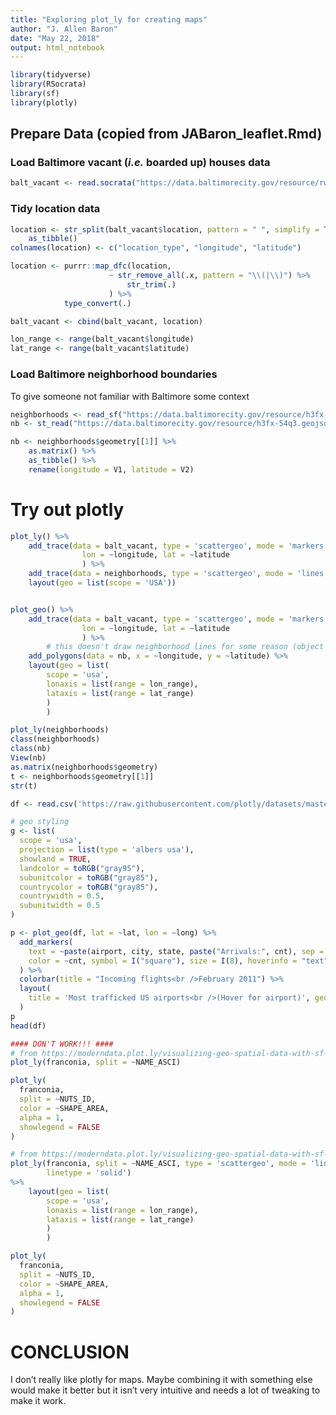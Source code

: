 ```yaml
---
title: "Exploring plot_ly for creating maps"
author: "J. Allen Baron"
date: "May 22, 2018"
output: html_notebook
---
```


```r
library(tidyverse)
library(RSocrata)
library(sf)
library(plotly)
```

## Prepare Data (copied from JABaron_leaflet.Rmd)
### Load Baltimore vacant (_i.e._ boarded up) houses data
```r
balt_vacant <- read.socrata("https://data.baltimorecity.gov/resource/rw5h-nvv4.csv")
```

### Tidy location data
```r
location <- str_split(balt_vacant$location, pattern = " ", simplify = TRUE) %>%
    as_tibble()
colnames(location) <- c("location_type", "longitude", "latitude")

location <- purrr::map_dfc(location,
                      ~ str_remove_all(.x, pattern = "\\(|\\)") %>%
                          str_trim(.)
                      ) %>%
            type_convert(.)

balt_vacant <- cbind(balt_vacant, location)

lon_range <- range(balt_vacant$longitude)
lat_range <- range(balt_vacant$latitude)
```

### Load Baltimore neighborhood boundaries
To give someone not familiar with Baltimore some context
```r
neighborhoods <- read_sf("https://data.baltimorecity.gov/resource/h3fx-54q3.geojson")
nb <- st_read("https://data.baltimorecity.gov/resource/h3fx-54q3.geojson")
```

```r
nb <- neighborhoods$geometry[[1]] %>%
    as.matrix() %>%
    as_tibble() %>%
    rename(longitude = V1, latitude = V2)
```

# Try out plotly
```r
plot_ly() %>%
    add_trace(data = balt_vacant, type = 'scattergeo', mode = 'markers',
                lon = ~longitude, lat = ~latitude
                ) %>%
    add_trace(data = neighborhoods, type = 'scattergeo', mode = 'lines') %>%
    layout(geo = list(scope = 'USA'))


plot_geo() %>%
    add_trace(data = balt_vacant, type = 'scattergeo', mode = 'markers',
                lon = ~longitude, lat = ~latitude
                ) %>%
        # this doesn't draw neighborhood lines for some reason (object type?)
    add_polygons(data = nb, x = ~longitude, y = ~latitude) %>%
    layout(geo = list(
        scope = 'usa',
        lonaxis = list(range = lon_range),
        lataxis = list(range = lat_range)
        )
        )

plot_ly(neighborhoods)
class(neighborhoods)
class(nb)
View(nb)
as.matrix(neighborhoods$geometry)
t <- neighborhoods$geometry[[1]]
str(t)
```


```r
df <- read.csv('https://raw.githubusercontent.com/plotly/datasets/master/2011_february_us_airport_traffic.csv')

# geo styling
g <- list(
  scope = 'usa',
  projection = list(type = 'albers usa'),
  showland = TRUE,
  landcolor = toRGB("gray95"),
  subunitcolor = toRGB("gray85"),
  countrycolor = toRGB("gray85"),
  countrywidth = 0.5,
  subunitwidth = 0.5
)

p <- plot_geo(df, lat = ~lat, lon = ~long) %>%
  add_markers(
    text = ~paste(airport, city, state, paste("Arrivals:", cnt), sep = "<br />"),
    color = ~cnt, symbol = I("square"), size = I(8), hoverinfo = "text"
  ) %>%
  colorbar(title = "Incoming flights<br />February 2011") %>%
  layout(
    title = 'Most trafficked US airports<br />(Hover for airport)', geo = g
  )
p
head(df)
```

```r
#### DON'T WORK!!! ####
# from https://moderndata.plot.ly/visualizing-geo-spatial-data-with-sf-and-plotly/
plot_ly(franconia, split = ~NAME_ASCI)

plot_ly(
  franconia, 
  split = ~NUTS_ID,
  color = ~SHAPE_AREA,
  alpha = 1,
  showlegend = FALSE
)
```

```r
# from https://moderndata.plot.ly/visualizing-geo-spatial-data-with-sf-and-plotly/
plot_ly(franconia, split = ~NAME_ASCI, type = 'scattergeo', mode = 'lines',
        linetype = 'solid')
%>%
    layout(geo = list(
        scope = 'usa',
        lonaxis = list(range = lon_range),
        lataxis = list(range = lat_range)
        )
        )

plot_ly(
  franconia, 
  split = ~NUTS_ID,
  color = ~SHAPE_AREA,
  alpha = 1,
  showlegend = FALSE
)
```

# CONCLUSION
I don't really like plotly for maps. Maybe combining it with something else would make it better but it isn't very intuitive and needs a lot of tweaking to make it work.